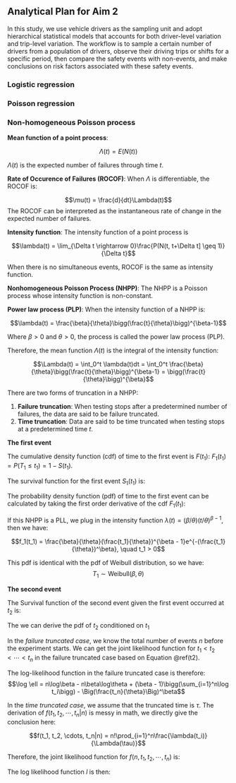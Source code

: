 Analytical Plan for Aim 2
-------------------------

In this study, we use vehicle drivers as the sampling unit and adopt hierarchical statistical models that accounts for both driver-level variation and trip-level variation. The workflow is to sample a certain number of drivers from a population of drivers, observe their driving trips or shifts for a specific period, then compare the safety events with non-events, and make conclusions on risk factors associated with these safety events.

### Logistic regression

\begin{equation}
\begin{split}
Y_{i, d} &\sim \text{Bernoulli}(p_i)\\
\log\frac{p_{i, d}}{1-p_{i, d}} &= \beta_{0, d} + \beta_1x_1 + \beta_2x_2 + \cdots + \beta_kx_k\\
\beta_{0, d} &\sim N(\mu_0, \sigma_0^2), \quad k = 1, 2, \cdots, D
(\#eq:hierarchicallogit)
\end{split}
\end{equation}


### Poisson regression





### Non-homogeneous Poisson process


**Mean function of a point process**: 

$$\Lambda(t) = E(N(t))$$

$\Lambda(t)$ is the expected number of failures through time $t$.

**Rate of Occurence of Failures (ROCOF)**: When $\Lambda$ is differentiable, the ROCOF is:

$$\mu(t) = \frac{d}{dt}\Lambda(t)$$
The ROCOF can be interpreted as the instantaneous rate of change in the expected number of failures.

**Intensity function**: The intensity function of a point process is 

$$\lambda(t) = \lim_{\Delta t \rightarrow 0}\frac{P(N(t, t+\Delta t] \geq 1)}{\Delta t}$$

When there is no simultaneous events, ROCOF is the same as intensity function.


**Nonhomogeneous Poisson Process (NHPP)**: The NHPP is a Poisson process whose intensity function is non-constant.

**Power law process (PLP)**: When the intensity function of a NHPP is:

$$\lambda(t) = \frac{\beta}{\theta}\bigg(\frac{t}{\theta}\bigg)^{\beta-1}$$

Where $\beta > 0$ and $\theta > 0$, the process is called the power law process (PLP).

Therefore, the mean function $\Lambda(t)$ is the integral of the intensity function:

$$\Lambda(t) = \int_0^t \lambda(t)dt = \int_0^t \frac{\beta}{\theta}\bigg(\frac{t}{\theta}\bigg)^{\beta-1} = \bigg(\frac{t}{\theta}\bigg)^{\beta}$$

There are two forms of truncation in a NHPP:

1. **Failure truncation**: When testing stops after a predetermined number of failures, the data are said to be failure truncated.
2. **Time truncation**: Data are said to be time truncated when testing stops at a predetermined time $t$.

**The first event**

The cumulative density function (cdf) of time to the first event is $F(t_1)$: $F_1(t_1) = P(T_1 \leq t_1) = 1 - S(t_1)$.

The survival function for the first event $S_1(t_1)$ is:
\begin{align*}
S_1(t_1) & = P(T_1 > t_1) \\
 & = P(N(0, t_1) = 0) \quad N \text{is the number of events}\\
 & = e^{-\int_{0}^{t_1}\lambda_{u}du}(e^{-\int_{0}^{t_1}\lambda_{u}du})^0/0!\\
 & = e^{-\int_{0}^{t_1}\lambda_{u}du}
\end{align*}

The probability density function (pdf) of time to the first event can be calculated by taking the first order derivative of the cdf $F_1(t_1)$:
\begin{align*}
f_1(t_1) & = \frac{d}{dt_1}F_1(t_1)\\
& = \frac{d}{dt_1}[1 - S_1(t_1)] \\
& = - \frac{d}{dt_1}S_1(t_1)\\
& = - \frac{d}{dt_1}e^{-\int_{0}^{t_1}\lambda (u)du}\\
& = -(-\lambda_{t_1})e^{-\int_{0}^{t_1}\lambda (u)du}\\
& = \lambda (t_1)e^{-\int_{0}^{t_1}\lambda (u)du}
\end{align*}

If this NHPP is a PLL, we plug in the intensity function $\lambda(t) = (\beta / \theta)(t/\theta)^{\beta - 1}$, then we have:

$$f_1(t_1) = \frac{\beta}{\theta}(\frac{t_1}{\theta})^{\beta - 1}e^{-(\frac{t_1}{\theta})^\beta}, \quad t_1 > 0$$

This pdf is identical with the pdf of Weibull distribution, so we have:
$$T_1 \sim \text{Weibull}(\beta, \theta)$$


**The second event**

The Survival function of the second event given the first event occurred at $t_2$ is:

\begin{align*}
S_2(t_2 | t_1) & = P(T_2 > t_2 | T_1 = t)\\
& = P(N(t_1, t_2) = 0|T_1 = t_1) \\
& = e^{-\int_{t_1}^{t_2}\lambda_{u}du}[\int_{t_1}^{t_2}\lambda_{u}du]^0/0!\\
& = e^{-\int_{t_1}^{t_2}\lambda_{u}du}
\end{align*}

The we can derive the pdf of $t_2$ conditioned on $t_1$
\begin{equation}\label{t2}
\begin{aligned}
f(t_2|t_1) & = - \frac{d}{dt_2}S_2(t_2)\\
& = - \frac{d}{dt_2}e^{-\int_{t_1}^{t_2}\lambda(u)du}\\
& = \lambda(t_2)e^{-\int_{t_1}^{t_2}\lambda(u)du}\\
& = \frac{\beta}{\theta}(\frac{t_2}{\theta})^{\beta - 1}e^{-[(\frac{t_2}{\theta})^\beta - (\frac{t_1}{\theta})^\beta]}\\
& = \frac{\frac{\beta}{\theta}(\frac{t_2}{\theta})^{\beta - 1}e^{-(t_2/\theta)^\beta }}{e^{- (t_1/\theta)^\beta}}, \quad t_2 > t_1
\end{aligned}
\end{equation}



In the *failure truncated case*, we know the total number of events $n$ before the experiment starts. We can get the joint likelihood function for $t_1 < t_2 < \cdots < t_n$ in the failure truncated case based on Equation \@ref(t2).
\begin{equation}\label{pdfn}
\begin{aligned}
f(t_1, t_2, \cdots, t_n) & = f(t_1)f(t_2|t_1)f(t_3|t_1, t_2) \cdots f(t_n|t_1, t_2, \dots, t_{n - 1}) \\
& = \lambda (t_1)e^{-\int_{0}^{t_1} \dot \lambda (u)du}\lambda (t_2)e^{-\int_{t_1}^{t_2} \dot \lambda (u)du}\cdots\lambda (t_n)e^{-\int_{t_{n-1}}^{t_n}\lambda (u)du}\\
& = \Big(\prod_{i=1}^n\lambda(t_i)\Big)e^{-\int_0^t\lambda(u)du}\\
& = \Big(\prod_{i=1}^n\frac{\beta}{\theta}(\frac{t_i}{\theta})^{\beta - 1}\Big)e^{-(t_n/\theta)^\beta}, \quad t_1 < t_2 < \cdots < t_n
\end{aligned}
\end{equation}

The log-likelihood function in the failure truncated case is therefore:
$$\log \ell = n\log\beta - n\beta\log\theta + (\beta - 1)\bigg(\sum_{i=1}^n\log t_i\bigg) - \Big(\frac{t_n}{\theta}\Big)^\beta$$


In the *time truncated case*, we assume that the truncated time is $\tau$. The derivation of $f(t_1, t_2, \cdots, t_n|n)$ is messy in math, we directly give the conclusion here:

$$f(t_1, t_2, \cdots, t_n|n) = n!\prod_{i=1}^n\frac{\lambda(t_i)}{\Lambda(\tau)}$$

Therefore, the joint likelihood function for $f(n, t_1, t_2, \cdots, t_n)$ is:
\begin{equation}\label{pdftau}
\begin{aligned}
f(n, t_1, t_2, \cdots, t_n) & = f(n)f(t_1, t_2, \cdots, t_n|n)\\
& = \frac{e^{-\int_0^\tau \lambda(u)du}[\int_0^\tau \lambda(u)du]^n}{n!}n!\frac{\prod_{i=1}^n\lambda(t_i)}{[\Lambda(\tau)]^n}\\
& = \Big(\prod_{i=1}^n\lambda(t_i) \Big)e^{-\int_0^\tau \lambda(u)du}\\
& = \Big(\prod_{i=1}^n\frac{\beta}{\theta}(\frac{t_i}{\theta})^{\beta - 1} \Big)e^{-(\tau/\theta)^\beta},\\ 
n & = 0, 1, 2, \cdots, \quad  0 < t_1 < t_2 < \cdots < t_n
\end{aligned}
\end{equation}

The log likelihood function $l$ is then:
\begin{equation}\label{logtau}
\begin{aligned}
l & = \log \Bigg(\Big(\prod_{i=1}^n\frac{\beta}{\theta}(\frac{t_i}{\theta})^{\beta - 1}\Big)e^{-(\tau/\theta)^\beta}\Bigg)\\
& = \sum_{i=1}^n\log\Big(\frac{\beta}{\theta}(\frac{t_i}{\theta})^{\beta - 1}\Big) - (\frac{\tau}{\theta})^\beta\\
& = n\log\beta - n\beta\log\theta + (\beta - 1)\bigg(\sum_{i=1}^n\log t_i\bigg) - \Big(\frac{\tau}{\theta}\Big)^\beta
\end{aligned}
\end{equation}